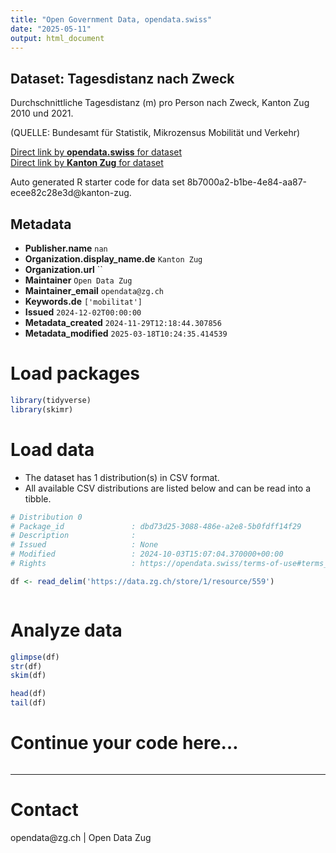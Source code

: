 ```yaml
---
title: "Open Government Data, opendata.swiss"
date: "2025-05-11"
output: html_document
---
```


## Dataset: Tagesdistanz nach Zweck

Durchschnittliche Tagesdistanz (m) pro Person nach Zweck, Kanton Zug 2010 und 2021.

(QUELLE: Bundesamt für Statistik, Mikrozensus Mobilität und Verkehr)

[Direct link by **opendata.swiss** for dataset](https://opendata.swiss/de/dataset/tagesdistanz-nach-zweck)<br>
[Direct link by **Kanton Zug** for dataset](https://www.zg.ch/behoerden/gesundheitsdirektion/statistikfachstelle/themen/11-mobilitaet-und-verkehr/verkehr-1)

Auto generated R starter code for data set 8b7000a2-b1be-4e84-aa87-ecee82c28e3d@kanton-zug.

## Metadata

- **Publisher.name** `nan`
- **Organization.display_name.de** `Kanton Zug`
- **Organization.url** ``
- **Maintainer** `Open Data Zug`
- **Maintainer_email** `opendata@zg.ch`
- **Keywords.de** `['mobilitat']`
- **Issued** `2024-12-02T00:00:00`
- **Metadata_created** `2024-11-29T12:18:44.307856`
- **Metadata_modified** `2025-03-18T10:24:35.414539`


# Load packages

```r

library(tidyverse)
library(skimr)

```

# Load data

-   The dataset has 1 distribution(s) in CSV format.
-   All available CSV distributions are listed below and can be read into a tibble.

```r

# Distribution 0
# Package_id               : dbd73d25-3088-486e-a2e8-5b0fdff14f29
# Description              : 
# Issued                   : None
# Modified                 : 2024-10-03T15:07:04.370000+00:00
# Rights                   : https://opendata.swiss/terms-of-use#terms_by

df <- read_delim('https://data.zg.ch/store/1/resource/559')



```

# Analyze data

```r

glimpse(df)
str(df)
skim(df)

head(df)
tail(df)

```

# Continue your code here...

```r

```

------------------------------------------------------------------------

# Contact

opendata@zg.ch | Open Data Zug
